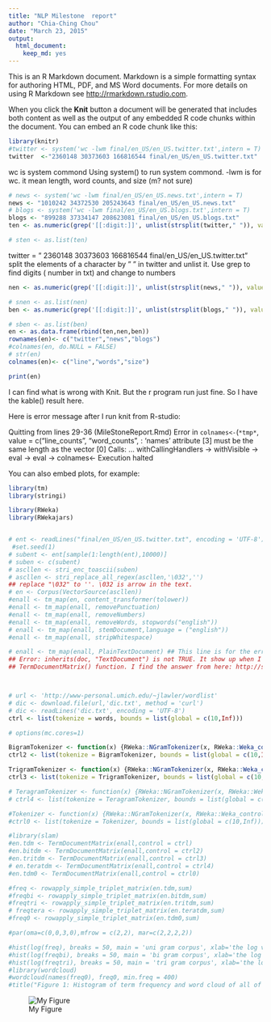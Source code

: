```yaml
---
title: "NLP Milestone  report"
author: "Chia-Ching Chou"
date: "March 23, 2015"
output:
  html_document:
    keep_md: yes
---
```


This is an R Markdown document. Markdown is a simple formatting syntax for authoring HTML, PDF, and MS Word documents. For more details on using R Markdown see <http://rmarkdown.rstudio.com>.

When you click the **Knit** button a document will be generated that includes both content as well as the output of any embedded R code chunks within the document. You can embed an R code chunk like this:

```r
library(knitr)
#twitter <- system('wc -lwm final/en_US/en_US.twitter.txt',intern = T)
twitter  <-"2360148 30373603 166816544 final/en_US/en_US.twitter.txt"
```
wc is system commond
Using system() to run system commond. -lwm is for wc. it mean length, word counts, and size (m? not sure)
```r
# news <- system('wc -lwm final/en_US/en_US.news.txt',intern = T)
news <- "1010242 34372530 205243643 final/en_US/en_US.news.txt"
# blogs <- system('wc -lwm final/en_US/en_US.blogs.txt',intern = T)
blogs <- "899288 37334147 208623081 final/en_US/en_US.blogs.txt"
ten <- as.numeric(grep('[[:digit:]]', unlist(strsplit(twitter," ")), value = T))

# sten <- as.list(ten)
```
twitter = " 2360148 30373603 166816544 final/en_US/en_US.twitter.txt"
split the elements of a character by " " in twitter and unlist it.
Use grep to find digits ( number in txt) and change to numbers
```r
nen <- as.numeric(grep('[[:digit:]]', unlist(strsplit(news," ")), value = T))

# snen <- as.list(nen)
ben <- as.numeric(grep('[[:digit:]]', unlist(strsplit(blogs," ")), value = T))

# sben <- as.list(ben)
en <- as.data.frame(rbind(ten,nen,ben))
rownames(en)<- c("twitter","news","blogs")
#colnames(en, do.NULL = FALSE)
# str(en)
colnames(en)<- c("line","words","size")

print(en)

```

I can find what is wrong with Knit. But the r program run just fine.
So I have the kable() result here.



Here is error message after I run knit from R-studio:

Quitting from lines 29-36 (MileStoneReport.Rmd) 
Error in `colnames<-`(`*tmp*`, value = c("line_counts", "word_counts",  : 
  'names' attribute [3] must be the same length as the vector [0]
Calls: <Anonymous> ... withCallingHandlers -> withVisible -> eval -> eval -> colnames<-
Execution halted

You can also embed plots, for example:
```r
library(tm)
library(stringi)

library(RWeka)
library(RWekajars)


# ent <- readLines("final/en_US/en_US.twitter.txt", encoding = 'UTF-8')
 #set.seed(1)
# subent <- ent[sample(1:length(ent),10000)]
# suben <- c(subent)
# ascllen <- stri_enc_toascii(suben)
# ascllen <- stri_replace_all_regex(ascllen,'\032','')
## replace "\032" to ''. \032 is arrow in the text.
# en <- Corpus(VectorSource(ascllen))
#enall <- tm_map(en, content_transformer(tolower))
#enall <- tm_map(enall, removePunctuation)
#enall <- tm_map(enall, removeNumbers)
#enall <- tm_map(enall, removeWords, stopwords("english"))
# enall <- tm_map(enall, stemDocument,language = ("english"))
#enall <- tm_map(enall, stripWhitespace)

# enall <- tm_map(enall, PlainTextDocument) ## This line is for the error message
## Error: inherits(doc, "TextDocument") is not TRUE. It show up when I run 
## TermDocumentMatrix() function. I find the answer from here: http://stackoverflo## cw.com/questions/24191728/documenttermmatrix-error-on-corpus-argument



# url <- 'http://www-personal.umich.edu/~jlawler/wordlist'
# dic <- download.file(url,'dic.txt', method = 'curl')
# dic <- readLines('dic.txt', encoding = 'UTF-8')
ctrl <- list(tokenize = words, bounds = list(global = c(10,Inf)))

```

```r
# options(mc.cores=1)

BigramTokenizer <- function(x) {RWeka::NGramTokenizer(x, RWeka::Weka_control(min = 2, max = 2))}
ctrl2 <- list(tokenize = BigramTokenizer, bounds = list(global = c(10,Inf)))

TrigramTokenizer <- function(x) {RWeka::NGramTokenizer(x, RWeka::Weka_control(min = 3, max = 3))}
ctrl3 <- list(tokenize = TrigramTokenizer, bounds = list(global = c(10,Inf)))

# TeragramTokenizer <- function(x) {RWeka::NGramTokenizer(x, RWeka::Weka_control(min = 4, max = 4))}
# ctrl4 <- list(tokenize = TeragramTokenizer, bounds = list(global = c(10,Inf)))

#Tokenizer <- function(x) {RWeka::NGramTokenizer(x, RWeka::Weka_control(min = 1, max = 3))}
#ctrl0 <- list(tokenize = Tokenizer, bounds = list(global = c(10,Inf)))

#library(slam)
#en.tdm <- TermDocumentMatrix(enall,control = ctrl)
#en.bitdm <- TermDocumentMatrix(enall,control = ctrl2)
#en.tritdm <- TermDocumentMatrix(enall,control = ctrl3)
# en.teratdm <- TermDocumentMatrix(enall,control = ctrl4)
#en.tdm0 <- TermDocumentMatrix(enall,control = ctrl0)

#freq <- rowapply_simple_triplet_matrix(en.tdm,sum)
#freqbi <- rowapply_simple_triplet_matrix(en.bitdm,sum)
#freqtri <- rowapply_simple_triplet_matrix(en.tritdm,sum)
# freqtera <- rowapply_simple_triplet_matrix(en.teratdm,sum)
#freq0 <- rowapply_simple_triplet_matrix(en.tdm0,sum)
```


```r
#par(oma=c(0,0,3,0),mfrow = c(2,2), mar=c(2,2,2,2))

#hist(log(freq), breaks = 50, main = 'uni gram corpus', xlab='the log value of the Frequency', ylab='')
#hist(log(freqbi), breaks = 50, main = 'bi gram corpus', xlab='the log value of the Frequency', ylab='')
#hist(log(freqtri), breaks = 50, main = 'tri gram corpus', xlab='the log value of the Frequency', ylab='')
#library(wordcloud)
#wordcloud(names(freq0), freq0, min.freq = 400)
#title("Figure 1: Histogram of term frequency and word cloud of all of the three corpus",outer=T)

```

![My Figure](figure1.png)
